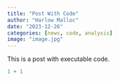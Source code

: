 ```yaml
---
title: "Post With Code"
author: "Harlow Malloc"
date: "2023-12-26"
categories: [news, code, analysis]
image: "image.jpg"
---
```


This is a post with executable code.

```r
1 + 1
```
